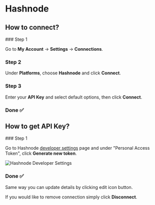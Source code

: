 # Hashnode


## How to connect?

<Steps>
### Step 1

Go to **My Account** -> **Settings** -> **Connections**.

### Step 2

Under **Platforms**, choose **Hashnode** and click **Connect**.

### Step 3

Enter your **API Key** and select default options, then click **Connect**.

### Done ✅

</Steps>

## How to get API Key?

<Steps>
### Step 1

Go to Hashnode [developer settings](https://hashnode.com/settings/developer) page and under "Personal Access Token", click **Generate new token**.

![Hashnode Developer Settings](/images/platforms/hashnode-1.png)

### Done ✅

</Steps>

Same way you can update details by clicking edit icon button.

If you would like to remove connection simply click **Disconnect**.

